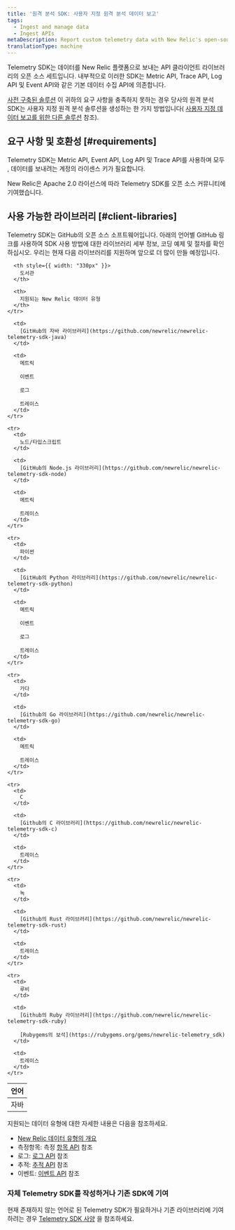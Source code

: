 ```yaml
---
title: '원격 분석 SDK: 사용자 지정 원격 분석 데이터 보고'
tags:
  - Ingest and manage data
  - Ingest APIs
metaDescription: Report custom telemetry data with New Relic's open-source Telemetry SDKs.
translationType: machine
---
```


Telemetry SDK는 데이터를 New Relic 플랫폼으로 보내는 API 클라이언트 라이브러리의 오픈 소스 세트입니다. 내부적으로 이러한 SDK는 Metric API, Trace API, Log API 및 Event API와 같은 기본 데이터 수집 API에 의존합니다.

[사전 구축된 솔루션](https://newrelic.com/instant-observability) 이 귀하의 요구 사항을 충족하지 못하는 경우 당사의 원격 분석 SDK는 사용자 지정 원격 분석 솔루션을 생성하는 한 가지 방법입니다( [사용자 지정 데이터 보고를 위한 다른 솔루션](/docs/data-apis/custom-data/intro-custom-data) 참조).

## 요구 사항 및 호환성 [#requirements]

Telemetry SDK는 Metric API, Event API, Log API 및 Trace API를 사용하며 모두 <InlinePopover type="licenseKey"/>, 데이터를 보내려는 계정의 라이센스 키가 필요합니다.

<Callout variant="tip">
  New Relic은 Apache 2.0 라이선스에 따라 Telemetry SDK를 오픈 소스 커뮤니티에 기여했습니다.
</Callout>

## 사용 가능한 라이브러리 [#client-libraries]

Telemetry SDK는 GitHub의 오픈 소스 소프트웨어입니다. 아래의 언어별 GitHub 링크를 사용하여 SDK 사용 방법에 대한 라이브러리 세부 정보, 코딩 예제 및 절차를 확인하십시오. 우리는 현재 다음 라이브러리를 지원하며 앞으로 더 많이 만들 예정입니다.

<table>
  <thead>
    <tr>
      <th style={{ width: "190px" }}>
        언어
      </th>

      <th style={{ width: "330px" }}>
        도서관
      </th>

      <th>
        지원되는 New Relic 데이터 유형
      </th>
    </tr>
  </thead>

  <tbody>
    <tr>
      <td>
        자바
      </td>

      <td>
        [GitHub의 자바 라이브러리](https://github.com/newrelic/newrelic-telemetry-sdk-java)
      </td>

      <td>
        메트릭

        이벤트

        로그

        트레이스
      </td>
    </tr>

    <tr>
      <td>
        노드/타입스크립트
      </td>

      <td>
        [GitHub의 Node.js 라이브러리](https://github.com/newrelic/newrelic-telemetry-sdk-node)
      </td>

      <td>
        메트릭

        트레이스
      </td>
    </tr>

    <tr>
      <td>
        파이썬
      </td>

      <td>
        [GitHub의 Python 라이브러리](https://github.com/newrelic/newrelic-telemetry-sdk-python)
      </td>

      <td>
        메트릭

        이벤트

        로그

        트레이스
      </td>
    </tr>

    <tr>
      <td>
        가다
      </td>

      <td>
        [Github의 Go 라이브러리](https://github.com/newrelic/newrelic-telemetry-sdk-go)
      </td>

      <td>
        메트릭

        트레이스
      </td>
    </tr>

    <tr>
      <td>
        C
      </td>

      <td>
        [Github의 C 라이브러리](https://github.com/newrelic/newrelic-telemetry-sdk-c)
      </td>

      <td>
        트레이스
      </td>
    </tr>

    <tr>
      <td>
        녹
      </td>

      <td>
        [Github의 Rust 라이브러리](https://github.com/newrelic/newrelic-telemetry-sdk-rust)
      </td>

      <td>
        트레이스
      </td>
    </tr>

    <tr>
      <td>
        루비
      </td>

      <td>
        [Github의 Ruby 라이브러리](https://github.com/newrelic/newrelic-telemetry-sdk-ruby)

        [Rubygems의 보석](https://rubygems.org/gems/newrelic-telemetry_sdk)
      </td>

      <td>
        트레이스
      </td>
    </tr>
  </tbody>
</table>

지원되는 데이터 유형에 대한 자세한 내용은 다음을 참조하세요.

* [New Relic 데이터 유형의 개요](/docs/telemetry-data-platform/ingest-manage-data/understand-data/new-relic-data-types)
* 측정항목: 측정 [항목 API](/docs/data-ingest-apis/get-data-new-relic/metric-api/introduction-metric-api) 참조
* 로그: [로그 API](/docs/telemetry-data-platform/get-data/apis/introduction-log-api) 참조
* 추적: [추적 API](/docs/understand-dependencies/distributed-tracing/trace-api/introduction-trace-api) 참조
* 이벤트: [이벤트 API](/docs/telemetry-data-platform/ingest-manage-data/ingest-apis/intro-event-api) 참조

### 자체 Telemetry SDK를 작성하거나 기존 SDK에 기여

현재 존재하지 않는 언어로 된 Telemetry SDK가 필요하거나 기존 라이브러리에 기여하려는 경우 [Telemetry SDK 사양](https://github.com/newrelic/newrelic-telemetry-sdk-specs) 을 참조하세요.